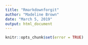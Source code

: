 ```yaml
---
title: "Rmarkdownforgit"
author: "Madeline Brown"
date: "March 5, 2019"
output: html_document
---
```


```r
knitr::opts_chunk$set(error = TRUE)
```
